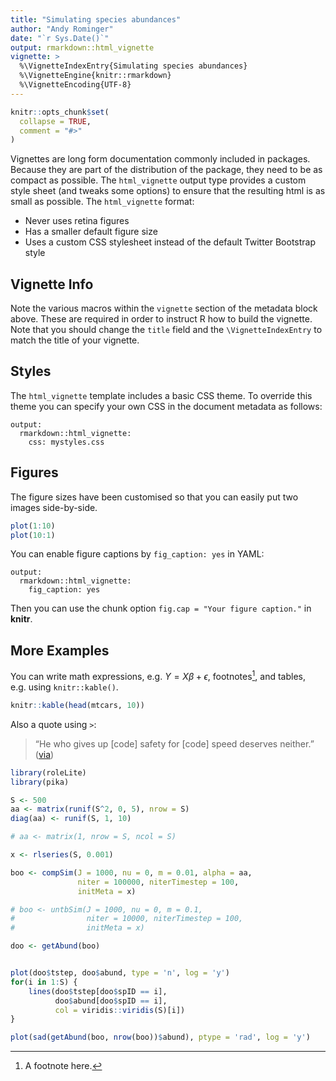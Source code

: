```yaml
---
title: "Simulating species abundances"
author: "Andy Rominger"
date: "`r Sys.Date()`"
output: rmarkdown::html_vignette
vignette: >
  %\VignetteIndexEntry{Simulating species abundances}
  %\VignetteEngine{knitr::rmarkdown}
  %\VignetteEncoding{UTF-8}
---
```


```r
knitr::opts_chunk$set(
  collapse = TRUE,
  comment = "#>"
)
```

Vignettes are long form documentation commonly included in packages. Because they are part of the distribution of the package, they need to be as compact as possible. The `html_vignette` output type provides a custom style sheet (and tweaks some options) to ensure that the resulting html is as small as possible. The `html_vignette` format:

- Never uses retina figures
- Has a smaller default figure size
- Uses a custom CSS stylesheet instead of the default Twitter Bootstrap style

## Vignette Info

Note the various macros within the `vignette` section of the metadata block above. These are required in order to instruct R how to build the vignette. Note that you should change the `title` field and the `\VignetteIndexEntry` to match the title of your vignette.

## Styles

The `html_vignette` template includes a basic CSS theme. To override this theme you can specify your own CSS in the document metadata as follows:

    output: 
      rmarkdown::html_vignette:
        css: mystyles.css

## Figures

The figure sizes have been customised so that you can easily put two images side-by-side. 

```r
plot(1:10)
plot(10:1)
```

You can enable figure captions by `fig_caption: yes` in YAML:

    output:
      rmarkdown::html_vignette:
        fig_caption: yes

Then you can use the chunk option `fig.cap = "Your figure caption."` in **knitr**.

## More Examples

You can write math expressions, e.g. $Y = X\beta + \epsilon$, footnotes^[A footnote here.], and tables, e.g. using `knitr::kable()`.

```r
knitr::kable(head(mtcars, 10))
```

Also a quote using `>`:

> "He who gives up [code] safety for [code] speed deserves neither."
([via](https://twitter.com/hadleywickham/status/504368538874703872))


```r
library(roleLite)
library(pika)

S <- 500
aa <- matrix(runif(S^2, 0, 5), nrow = S)
diag(aa) <- runif(S, 1, 10)

# aa <- matrix(1, nrow = S, ncol = S)

x <- rlseries(S, 0.001)

boo <- compSim(J = 1000, nu = 0, m = 0.01, alpha = aa,
               niter = 100000, niterTimestep = 100,
               initMeta = x)

# boo <- untbSim(J = 1000, nu = 0, m = 0.1,
#                niter = 10000, niterTimestep = 100,
#                initMeta = x)

doo <- getAbund(boo)


plot(doo$tstep, doo$abund, type = 'n', log = 'y')
for(i in 1:S) {
    lines(doo$tstep[doo$spID == i],
          doo$abund[doo$spID == i],
          col = viridis::viridis(S)[i])
}

plot(sad(getAbund(boo, nrow(boo))$abund), ptype = 'rad', log = 'y')
```


